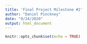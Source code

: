 ```yaml
---
title: 'Final Project Milestone #2'
author: "Daniel Pinckney"
date: "9/24/2020"
output: html_document
---
```


```r
knitr::opts_chunk$set(echo = TRUE)
```


